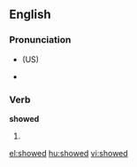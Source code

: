 ==English==

{{rank|whatever|reach|secret|671|showed|ancient|parts|getting}}

=== Pronunciation ===
*{{IPA|/'ʃowd/}} (US)
*{{audio|en-us-showed.ogg|Audio (US)}}

===Verb===
'''showed'''
# {{simple past of|show}}

[[el:showed]]
[[hu:showed]]
[[vi:showed]]